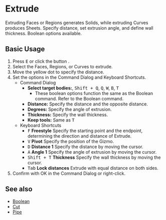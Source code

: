 
# Extrude

<Reference shortcut="E" command="Extrude" button="Right of Command Bar" />

Extruding Faces or Regions generates Solids, while extruding Curves produces Sheets. Specify distance, set extrusion angle, and define wall thickness. Boolean options available.

## Basic Usage

1. Press <kbd>E</kbd> or click the button <ButtonIcon type="button-extrude" />.
2. Select the Faces, Regions, or Curves to extrude. 
3. Move the yellow dot to specify the distance.
4. Set the options in the Command Dialog and Keyboard Shortcuts.
   - <Kst>Command Dialog</Kst>
      - **Select target bodies:**, <kbd>Shift + Q</kbd>, <kbd>Q</kbd>, <kbd>W</kbd>,  <kbd>B</kbd>,  <kbd>T</kbd>
         - These boolean options function the same as the Boolean command. Refer to the Boolean command.
      - **Distance:** Specify the distance and the opposite distance.
      - **Degrees:** Specify the angle of extrusion.
      - **Thickness:** Specify the wall thickness.
      - **Keep tools:** Same as <kbd>T</kbd>
   - <Kst>Keyboard Shortcuts</Kst>
      - <kbd>F</kbd> **Freestyle** Specify the starting point and the endpoint, determining the direction and distance of Extrude.
      - <kbd>V</kbd> **Pivot** Specify the position of the Gizmo. 
      - <kbd>D</kbd> **Distance 1** Specify the distance by moving the cursor.
      - <kbd>A</kbd> **Angle 1** Specify the angle of extrusion by moving the cursor.
      - <kbd>Shift + T</kbd> **Thickness** Specify the wall thickness by moving the cursor.
      - <kbd>Tab</kbd> **Lock distances** Extrude with equal distance on both sides.
5. Confirm with OK in the Command Dialog or right-click.

## See also
- [Boolean](boolean)
- [Cut](cut)
- [Pipe](pipe)